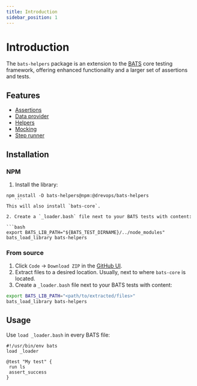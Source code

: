 ```yaml
---
title: Introduction
sidebar_position: 1
---
```


# Introduction

The `bats-helpers` package is an extension to the [BATS](https://github.com/bats-core/bats-core)
core testing framework, offering enhanced functionality and a larger set of
assertions and tests.

## Features

- [Assertions](assertions)
- [Data provider](data-provider)
- [Helpers](helpers)
- [Mocking](mocking)
- [Step runner](step-runner)


## Installation

### NPM

1. Install the library:
 ```shell
 npm install -D bats-helpers@npm:@drevops/bats-helpers
    ```
This will also install `bats-core`.

2. Create a `_loader.bash` file next to your BATS tests with content:

```bash
export BATS_LIB_PATH="${BATS_TEST_DIRNAME}/../node_modules"
bats_load_library bats-helpers
   ```

### From source

1. Click `Code` -> `Download ZIP` in the [GitHub UI](https://github.com/drevops/bats-helpers).
2. Extract files to a desired location. Usually, next to where `bats-core` is located.
3. Create a `_loader.bash` file next to your BATS tests with content:

```bash
export BATS_LIB_PATH="<path/to/extracted/files>"
bats_load_library bats-helpers
   ```

## Usage

Use `load _loader.bash` in every BATS file:
```bats
#!/usr/bin/env bats
load _loader

@test "My test" {
 run ls
 assert_success
}
```
